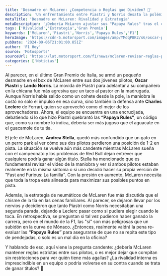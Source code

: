 ```yaml
---
title: 'Desmadre en McLaren: ¿Competencia o Reglas que Dividen? 🤔'
description: 'Un enfrentamiento entre Piastri y Norris desata la polémica en McLaren. ¿Deberían mantener las "Papaya Rules" o dejar que compitan sin freno?'
metaTitle: 'Desmadre en McLaren: Rivalidad y Estrategia'
metaDescription: '¿Debería McLaren ajustar sus "Papaya Rules" tras el caos en el GP de Italia? Descubre cómo la rivalidad interna afecta sus posibilidades.'
tags: ['Rivalidad','Estrategia','Gran Premio']
keywords: ['McLaren','Piastri','Norris','Papaya Rules','F1']
heroImage: 'https://cdn-5.motorsport.com/images/amp/YMdqP8K2/s6/oscar-piastri-mclaren-mcl38-ba.jpg'
pubDate: '2024-09-06T21:01:00.851Z'
author: 'F1 Hoy'
source: 'Motosports'
sourceUrl: 'https://lat.motorsport.com/f1/news/mclaren-revisar-reglas-piastri-norris-italia/10650391/?utm_source=RSS&utm_medium=referral&utm_campaign=RSS-F1&utm_term=News&utm_content=lat'
categories: ['Noticias']
---
```

Al parecer, en el último Gran Premio de Italia, se armó un pequeño desmadre en el box de McLaren entre sus dos jóvenes pilotos, **Oscar Piastri** y **Lando Norris**. La movida de Piastri para adelantar a su compañero en la chicana fue más agresiva que un taco al pastor en la madrugada. Aunque Norris había salido como un cohete desde la pole, la maniobra le costó no solo el impulso en esa curva, sino también la defensa ante **Charles Leclerc** de Ferrari, quien se aprovechó como el mejor de los aprovechadores. Ahora, el equipo se encuentra en una encrucijada, debatiendo si lo que hizo Piastri quebrantó las **“Papaya Rules”**, un código que, como su nombre lo indica, debería ser más jugoso que el aguacate en el guacamole de tu tía.

El jefe de McLaren, **Andrea Stella**, quedó más confundido que un gato en un perro park al ver cómo sus dos pilotos perdieron una posición de 1-2 en pista. La situación se vuelve aún más candente mientras McLaren sueña con el campeonato y los problemas de Red Bull dejan entrever que cualquiera podría ganar algún título. Stella ha mencionado que es fundamental revisar el video de la maniobra y ver si ambos pilotos estaban realmente en la misma sintonía o si uno decidió hacer su propia versión de "Fast and Furious: La familia". Con la presión en aumento, McLaren necesita que toda la tropa esté alineada para maximizar sus posibles puntos en pista.

Además, la estrategia de neumáticos de McLaren fue más discutida que el chisme de la tía en las cenas familiares. Al parecer, se dejaron llevar por los nervios y decidieron que tanto Piastri como Norris necesitaban una segunda parada, dejando a Leclerc pasar como si pudiera elegir cuando le toca. En retrospectiva, se preguntan si tal vez pudieron haber ganado la carrera, pero en el mundo de la F1, las "si" son más peligrosas que un subidón en la curva de Mónaco. ¿Entonces, realmente valdrá la pena re-evaluar las **“Papaya Rules”** para asegurarse de que no se repita este tipo de pendejadas, o solo es un mal día en la oficina? 

Y hablando de eso, aquí viene la pregunta candente: ¿debería McLaren mantener reglas estrictas entre sus pilotos, o es mejor dejar que compitan sin restricciones para ver quién tiene más agallas? ¿La rivalidad interna es imprescindible en un equipo o podría volverse en su contra cuando se trata de ganar títulos? 🤔


